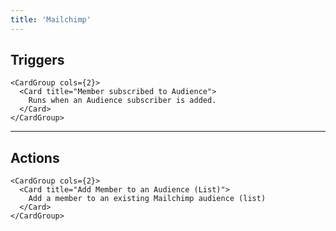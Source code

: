 ```yaml
---
title: 'Mailchimp'
---
```


## Triggers


    <CardGroup cols={2}>
      <Card title="Member subscribed to Audience">
        Runs when an Audience subscriber is added.
      </Card>
    </CardGroup>
  

---

## Actions


    <CardGroup cols={2}>
      <Card title="Add Member to an Audience (List)">
        Add a member to an existing Mailchimp audience (list)
      </Card>
    </CardGroup>
  
